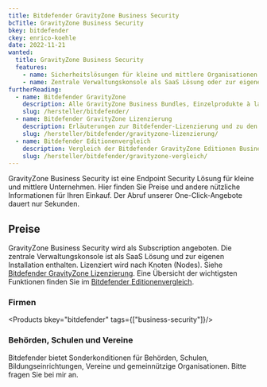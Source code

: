 ```yaml
---
title: Bitdefender GravityZone Business Security
bcTitle: GravityZone Business Security
bkey: bitdefender
ckey: enrico-koehle
date: 2022-11-21
wanted:
  title: GravityZone Business Security
  features:
    - name: Sicherheitslösungen für kleine und mittlere Organisationen.
    - name: Zentrale Verwaltungskonsole als SaaS Lösung oder zur eigenen Installation.
furtherReading:
  - name: Bitdefender GravityZone
    description: Alle GravityZone Business Bundles, Einzelprodukte à la carte und Add-ons.
    slug: /hersteller/bitdefender/
  - name: Bitdefender GravityZone Lizenzierung
    description: Erläuterungen zur Bitdefender-Lizenzierung und zu den verschiedenen Einkaufsmöglichkeiten.
    slug: /hersteller/bitdefender/gravityzone-lizenzierung/
  - name: Bitdefender Editionenvergleich
    description: Vergleich der Bitdefender GravityZone Editionen Business Security, Business Security Premium und Business Security Enterprise.
    slug: /hersteller/bitdefender/gravityzone-vergleich/
---
```


<Intro>

GravityZone Business Security ist eine Endpoint Security Lösung für kleine und mittlere Unternehmen. Hier finden Sie Preise und andere nützliche Informationen für Ihren Einkauf. Der Abruf unserer One-Click-Angebote dauert nur Sekunden.

</Intro>

<TOC />


## Preise

GravityZone Business Security wird als Subscription angeboten. Die zentrale Verwaltungskonsole ist als SaaS Lösung und zur eigenen Installation enthalten. Lizenziert wird nach Knoten (Nodes). Siehe [Bitdefender GravityZone Lizenzierung](/hersteller/bitdefender/gravityzone-lizenzierung/). Eine Übersicht der wichtigsten Funktionen finden Sie im [Bitdefender Editionenvergleich](/hersteller/bitdefender/gravityzone-vergleich/).

### Firmen

<Products bkey="bitdefender" tags={["business-security"]}/>

### Behörden, Schulen und Vereine

Bitdefender bietet Sonderkonditionen für Behörden, Schulen, Bildungseinrichtungen, Vereine und gemeinnützige Organisationen. Bitte fragen Sie bei mir an.
